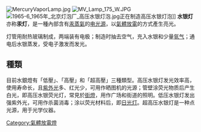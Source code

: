 {{Expand language|1=en|time=2021-04-25T12:13:20+00:00}}
[[File:MercuryVaporLamp.jpg|thumb]]
[[File:MV_Lamp_175_W.JPG|thumb]]
[[File:1965-6_1965年_北京灯泡厂_高压水银灯泡.jpg|thumb]]正在制造高压水银灯泡]]
'''水银灯'''亦称'''汞灯'''，是一種內部含有[[汞|汞]][[蒸氣|蒸氣]]的[[电光源|电光源]]，以[[氣體放電燈|氣體放電]]的方式產生亮光。

灯管用耐热玻璃制成，两端装有电极；制造时抽去空气，充入水银和少量[[氩气|氩气]]；通电后水银蒸发，受电子激发而发光。

==種類==
目前水銀燈有「低壓」、「高壓」和「超高壓」三種類型。高压水银灯发光效率高，使用寿命长，且[[紫外光|紫外光]]多、红光少，可用作晒图机的光源；管壁涂荧光物质后产生白光，即高压水银荧光灯，常見於[[街燈|街燈]]，用作广场和街道的照明。低压水银灯发出强紫外光，可用作杀菌消毒；涂以荧光材料后，即[[日光灯|日光灯]]。超高压水银灯是一种点光源，用于光学仪器。

{{Authority control}}
{{thing-stub}}
{{ArtificialLightSources}}

[[Category:氣體放電燈|Category:氣體放電燈]]